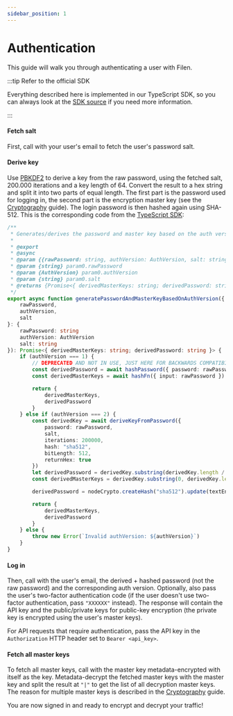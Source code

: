 ```yaml
---
sidebar_position: 1
---
```



# Authentication

This guide will walk you through authenticating a user with Filen.

:::tip Refer to the official SDK

Everything described here is implemented in our TypeScript SDK, so you can always look at the [SDK source](https://github.com/FilenCloudDienste/filen-sdk-ts/tree/main/src/index.ts) if you need more information.

:::

#### Fetch salt

First, call <ApiEndpointLink endpoint="/v3/auth/info" slug="get-auth-info" /> with your user's email to fetch the user's password salt.

#### Derive key

Use [PBKDF2](https://en.wikipedia.org/wiki/PBKDF2) to derive a key from the raw password, using the fetched salt, 200.000 iterations and a key length of 64. Convert the result to a hex string and split it into two parts of equal length. The first part is the password used for logging in, the second part is the encryption master key (see the [Cryptography](./cryptography) guide). The login password is then hashed again using SHA-512. This is the corresponding code from the [TypeScript SDK](../../sdk):

```ts
/**
 * Generates/derives the password and master key based on the auth version. Auth Version 1 is deprecated and no longer in use.
 *
 * @export
 * @async
 * @param {{rawPassword: string, authVersion: AuthVersion, salt: string}} param0
 * @param {string} param0.rawPassword
 * @param {AuthVersion} param0.authVersion
 * @param {string} param0.salt
 * @returns {Promise<{ derivedMasterKeys: string; derivedPassword: string }>}
 */
export async function generatePasswordAndMasterKeyBasedOnAuthVersion({
	rawPassword,
	authVersion,
	salt
}: {
	rawPassword: string
	authVersion: AuthVersion
	salt: string
}): Promise<{ derivedMasterKeys: string; derivedPassword: string }> {
	if (authVersion === 1) {
		// DEPRECATED AND NOT IN USE, JUST HERE FOR BACKWARDS COMPATIBILITY.
		const derivedPassword = await hashPassword({ password: rawPassword })
		const derivedMasterKeys = await hashFn({ input: rawPassword })

		return {
			derivedMasterKeys,
			derivedPassword
		}
	} else if (authVersion === 2) {
		const derivedKey = await deriveKeyFromPassword({
			password: rawPassword,
			salt,
			iterations: 200000,
			hash: "sha512",
			bitLength: 512,
			returnHex: true
		})
		let derivedPassword = derivedKey.substring(derivedKey.length / 2, derivedKey.length)
		const derivedMasterKeys = derivedKey.substring(0, derivedKey.length / 2)

		derivedPassword = nodeCrypto.createHash("sha512").update(textEncoder.encode(derivedPassword)).digest("hex")

		return {
			derivedMasterKeys,
			derivedPassword
		}
	} else {
		throw new Error(`Invalid authVersion: ${authVersion}`)
	}
}
```

#### Log in

Then, call <ApiEndpointLink endpoint="/v3/login"/> with the user's email, the derived + hashed password (not the raw password) and the corresponding auth version. Optionally, also pass the user's two-factor authentication code (if the user doesn't use two-factor authentication, pass `"XXXXXX"` instead). The response will contain the API key and the public/private keys for public-key encryption (the private key is encrypted using the user's master keys).

For API requests that require authentication, pass the API key in the `Authorization` HTTP header set to `Bearer <api_key>`.

#### Fetch all master keys

To fetch all master keys, call <ApiEndpointLink endpoint="/v3/user/masterKeys"/> with the master key metadata-encrypted with itself as the key. Metadata-decrypt the fetched master keys with the master key and split the result at `"|"` to get the list of all decryption master keys. The reason for multiple master keys is described in the [Cryptography](./cryptography#general-information-on-master-keys) guide.

You are now signed in and ready to encrypt and decrypt your traffic!
